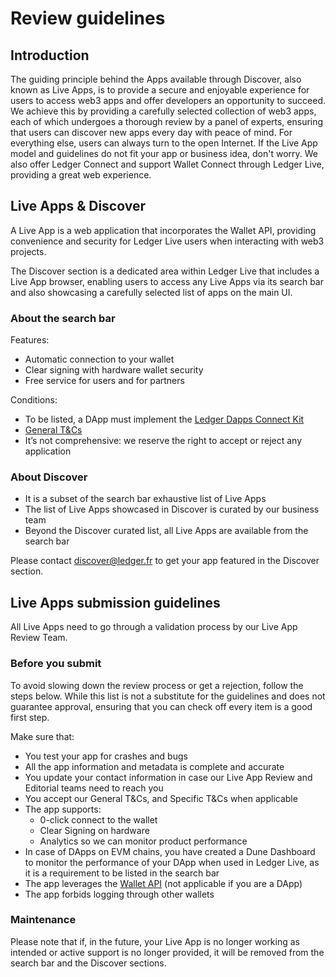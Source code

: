 # Review guidelines

## Introduction

The guiding principle behind the Apps available through Discover, also known as Live Apps, is to provide a secure and enjoyable experience for users to access web3 apps and offer developers an opportunity to succeed. We achieve this by providing a carefully selected collection of web3 apps, each of which undergoes a thorough review by a panel of experts, ensuring that users can discover new apps every day with peace of mind. For everything else, users can always turn to the open Internet. If the Live App model and guidelines do not fit your app or business idea, don't worry. We also offer Ledger Connect and support Wallet Connect through Ledger Live, providing a great web experience.

## Live Apps & Discover

A Live App is a web application that incorporates the Wallet API, providing convenience and security for Ledger Live users when interacting with web3 projects.

The Discover section is a dedicated area within Ledger Live that includes a Live App browser, enabling users to access any Live Apps via its search bar and also showcasing a carefully selected list of apps on the main UI.

### About the search bar

Features:
- Automatic connection to your wallet
- Clear signing with hardware wallet security
- Free service for users and for partners

Conditions:
- To be listed, a DApp must implement the [Ledger Dapps Connect Kit](../../dapp-connect-kit)
- [General T&Cs](https://docs.google.com/document/d/1kFUVIyHuSUJSA4HBAub1qvrIdfyYlXTL/edit?usp=sharing&ouid=116459622350591585491&rtpof=true&sd=true)
- It’s not comprehensive: we reserve the right to accept or reject any application

### About Discover

- It is a subset of the search bar exhaustive list of Live Apps
- The list of Live Apps showcased in Discover is curated by our business team
- Beyond the Discover curated list, all Live Apps are available from the search bar

Please contact discover@ledger.fr to get your app featured in the Discover section.

## Live Apps submission guidelines

All Live Apps need to go through a validation process by our Live App Review Team.

### Before you submit

To avoid slowing down the review process or get a rejection, follow the steps below. While this list is not a substitute for the guidelines and does not guarantee approval, ensuring that you can check off every item is a good first step. 

Make sure that:

- You test your app for crashes and bugs
- All the app information and metadata is complete and accurate
- You update your contact information in case our Live App Review and Editorial teams need to reach you
- You accept our General T&Cs, and Specific T&Cs when applicable
- The app supports:
  - 0-click connect to the wallet
  - Clear Signing on hardware
  - Analytics so we can monitor product performance
- In case of DApps on EVM chains, you have created a Dune Dashboard to monitor the performance of your DApp when used in Ledger Live, as it is a requirement to be listed in the search bar
- The app leverages the [Wallet API](https://github.com/LedgerHQ/introduction) (not applicable if you are a DApp)
- The app forbids logging through other wallets

### Maintenance

Please note that if, in the future, your Live App is no longer working as intended or active support is no longer provided, it will be removed from the search bar and the Discover sections.


